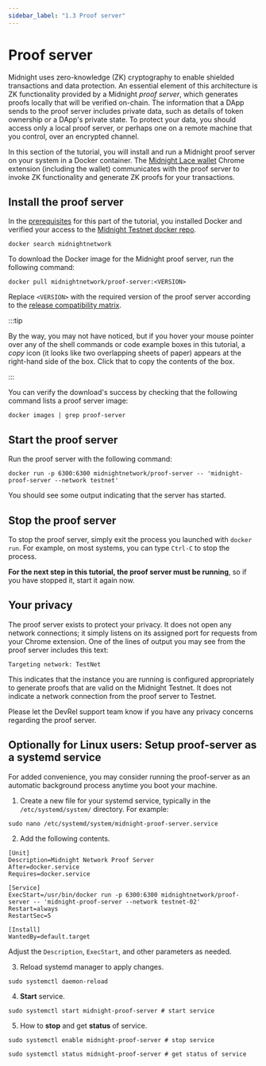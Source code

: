 ```yaml
---
sidebar_label: "1.3 Proof server"
---
```


# Proof server

Midnight uses zero-knowledge (ZK) cryptography to enable shielded
transactions and data protection. An essential element of this
architecture is ZK functionality provided by a Midnight *proof
server*, which generates proofs locally that will be verified on-chain. The information that a DApp sends to the proof server includes
private data, such as details of token ownership or a DApp's
private state. To protect your data, you should access only a local
proof server, or perhaps one on a remote machine that you control,
over an encrypted channel.

In this section of the tutorial, you will install and run a Midnight
proof server on your system in a Docker container. The [Midnight Lace wallet](/docs/develop/tutorial/1-using/chrome-ext.mdx)
Chrome extension (including the wallet) communicates with the proof
server to invoke ZK functionality and generate ZK proofs for your
transactions.

## Install the proof server

In the [prerequisites](../) for this part of the tutorial, you
installed Docker and verified your access to the [Midnight Testnet docker repo](https://hub.docker.com/u/midnightnetwork). 

```shell
docker search midnightnetwork
```

To download the Docker image for the Midnight proof server, run the
following command:

```shell
docker pull midnightnetwork/proof-server:<VERSION>
```

Replace `<VERSION>` with the required version of the proof server according to the [release compatibility matrix](../../../relnotes/comp-matrix).


:::tip

By the way, you may not have noticed, but if you hover your mouse
pointer over any of the shell commands or code example boxes in this
tutorial, a *copy* icon (it looks like two overlapping sheets of paper)
appears at the right-hand side of the box. Click that to copy the
contents of the box.

:::

You can verify the download's success by checking that the following
command lists a proof server image:

```shell
docker images | grep proof-server
```

## Start the proof server

Run the proof server with the following command:

```shell
docker run -p 6300:6300 midnightnetwork/proof-server -- 'midnight-proof-server --network testnet'
```

You should see some output indicating that the server has started.

## Stop the proof server

To stop the proof server, simply exit the process you launched with
`docker run`. For example, on most systems, you can type `Ctrl-C` to
stop the process.

**For the next step in this tutorial, the proof server must be
running**, so if you have stopped it, start it again now.

## Your privacy

The proof server exists to protect your privacy.  It does not open any
network connections; it simply listens on its assigned port for
requests from your Chrome extension. One of the lines of output you
may see from the proof server includes this text:

```
Targeting network: TestNet
```

This indicates that the instance you are running is configured
appropriately to generate proofs that are valid on the Midnight
Testnet. It does not indicate a network connection from the proof
server to Testnet.

Please let the DevRel support team know if you have any privacy
concerns regarding the proof server.

## Optionally for Linux users: Setup proof-server as a systemd service

For added convenience, you may consider running the proof-server as an automatic background process anytime you boot your machine.

1. Create a new file for your systemd service, typically in the `/etc/systemd/system/` directory. For example:

```shell
sudo nano /etc/systemd/system/midnight-proof-server.service
```

2. Add the following contents.

```
[Unit]
Description=Midnight Network Proof Server
After=docker.service
Requires=docker.service

[Service]
ExecStart=/usr/bin/docker run -p 6300:6300 midnightnetwork/proof-server -- 'midnight-proof-server --network testnet-02'
Restart=always
RestartSec=5

[Install]
WantedBy=default.target
```

Adjust the `Description`, `ExecStart`, and other parameters as needed.

3. Reload systemd manager to apply changes.

```shell
sudo systemctl daemon-reload
```

4. **Start** service.
```
sudo systemctl start midnight-proof-server # start service
```

5. How to **stop** and get **status** of service.

```shell
sudo systemctl enable midnight-proof-server # stop service

sudo systemctl status midnight-proof-server # get status of service
```